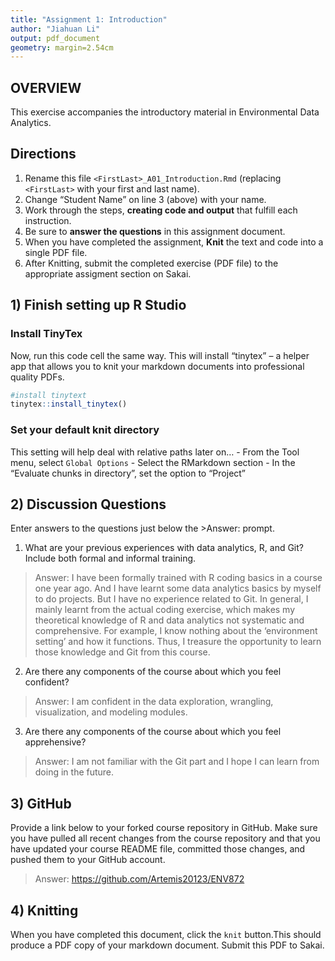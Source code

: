 ```yaml
---
title: "Assignment 1: Introduction"
author: "Jiahuan Li"
output: pdf_document
geometry: margin=2.54cm
---
```


## OVERVIEW

This exercise accompanies the introductory material in Environmental Data Analytics.

## Directions

1.  Rename this file `<FirstLast>_A01_Introduction.Rmd` (replacing `<FirstLast>` with your first and last name).
2.  Change "Student Name" on line 3 (above) with your name.
3.  Work through the steps, **creating code and output** that fulfill each instruction.
4.  Be sure to **answer the questions** in this assignment document.
5.  When you have completed the assignment, **Knit** the text and code into a single PDF file.
6.  After Knitting, submit the completed exercise (PDF file) to the appropriate assigment section on Sakai.

## 1) Finish setting up R Studio

### Install TinyTex

Now, run this code cell the same way. This will install "tinytex" -- a helper app that allows you to knit your markdown documents into professional quality PDFs.

```r
#install tinytext
tinytex::install_tinytex()
```

### Set your default knit directory

This setting will help deal with relative paths later on... - From the Tool menu, select `Global Options` - Select the RMarkdown section - In the "Evaluate chunks in directory", set the option to "Project"

## 2) Discussion Questions

Enter answers to the questions just below the \>Answer: prompt.

1.  What are your previous experiences with data analytics, R, and Git? Include both formal and informal training.

> Answer: I have been formally trained with R coding basics in a course one year ago. And I have learnt some data analytics basics by myself to do projects. But I have no experience related to Git. In general, I mainly learnt from the actual coding exercise, which makes my theoretical knowledge of R and data analytics not systematic and comprehensive. For example, I know nothing about the 'environment setting' and how it functions. Thus, I treasure the opportunity to learn those knowledge and Git from this course.

2.  Are there any components of the course about which you feel confident?

> Answer: I am confident in the data exploration, wrangling, visualization, and modeling modules.

3.  Are there any components of the course about which you feel apprehensive?

> Answer: I am not familiar with the Git part and I hope I can learn from doing in the future.

## 3) GitHub

Provide a link below to your forked course repository in GitHub. Make sure you have pulled all recent changes from the course repository and that you have updated your course README file, committed those changes, and pushed them to your GitHub account.

> Answer: <https://github.com/Artemis20123/ENV872>

## 4) Knitting

When you have completed this document, click the `knit` button.This should produce a PDF copy of your markdown document. Submit this PDF to Sakai.
